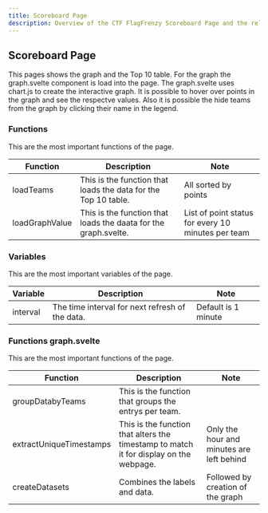 ```yaml
---
title: Scoreboard Page
description: Overview of the CTF FlagFrenzy Scoreboard Page and the relating components
---
```


## Scoreboard Page
This pages shows the graph and the Top 10 table. For the graph the graph.svelte component is load into the page. The graph.svelte uses chart.js to create the interactive graph. It is possible to hover over points in the graph and see the respectve values. Also it is possible the hide teams from the graph by clicking their name in the legend.

### Functions
This are the most important functions of the page.

| Function | Description | Note |
|------------|------------|------------|
| loadTeams | This is the function that loads the data for the Top 10 table. | All sorted by points |
| loadGraphValue | This is the function that loads the daata for the graph.svelte. | List of point status for every 10 minutes per team |

### Variables
This are the most important variables of the page.

| Variable | Description | Note |
|------------|------------|------------|
| interval | The time interval for next refresh of the data. | Default is 1 minute |

### Functions graph.svelte
This are the most important functions of the page.

| Function | Description | Note |
|------------|------------|------------|
| groupDatabyTeams | This is the function that groups the entrys per team. | |
| extractUniqueTimestamps | This is the function that alters the timestamp to match it for display on the webpage. | Only the hour and minutes are left behind |
| createDatasets | Combines the labels and data. | Followed by creation of the graph |
